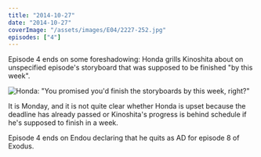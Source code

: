 ```yaml
---
title: "2014-10-27"
date: "2014-10-27"
coverImage: "/assets/images/E04/2227-252.jpg"
episodes: ["4"]
---
```


Episode 4 ends on some foreshadowing: Honda grills Kinoshita about on unspecified episode's storyboard that was supposed to be finished "by this week".

![Honda: "You promised you'd finish the storyboards by this week, right?"](/assets/images/E04/2141-934.jpg)

It is Monday, and it is not quite clear whether Honda is upset because the deadline has already passed or Kinoshita's progress is behind schedule if he's supposed to finish in a week.

Episode 4 ends on Endou declaring that he quits as AD for episode 8 of Exodus.
